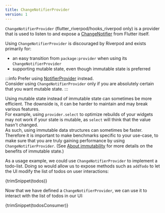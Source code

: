 ```yaml
---
title: ChangeNotifierProvider
version: 1
---
```



`ChangeNotifierProvider` (flutter_riverpod/hooks_riverpod only) is a provider that
is used to listen to and expose a [ChangeNotifier] from Flutter itself.

Using `ChangeNotifierProvider` is discouraged by Riverpod and exists primarily for:

- an easy transition from `package:provider` when using its `ChangeNotifierProvider`
- supporting mutable state, even though immutable state is preferred

:::info
Prefer using [NotifierProvider] instead.  
Consider using `ChangeNotifierProvider` only if you are absolutely certain
that you want mutable state.
:::

Using mutable state instead of immutable state can sometimes be more efficient.
The downside is, it can be harder to maintain and may break various features.  
For example, using `provider.select` to optimize rebuilds of your widgets
may not work if your state is mutable, as `select` will think that the value
hasn't changed.  
As such, using immutable data structures can sometimes be faster. Therefore
it is important to make benchmarks specific to your use-case, to make sure
that you are truly gaining performance by using `ChangeNotifierProvider`.
(See [About immutability](/docs/immutability) for more details on
the benefits of immutable state.)

As a usage example, we could use `ChangeNotifierProvider` to implement a todo-list.
Doing so would allow us to expose methods such as `addTodo` to let the UI
modify the list of todos on user interactions:

<CodeBlock>{trimSnippet(todos)}</CodeBlock>

Now that we have defined a `ChangeNotifierProvider`, we can use it to interact
with the list of todos in our UI:

<CodeBlock>{trimSnippet(todosConsumer)}</CodeBlock>

[state_notifier]: https://pub.dev/packages/state_notifier
[statenotifierprovider]: ./state_notifier_provider
[notifierprovider]: ./notifier_provider
[changenotifier]: https://api.flutter.dev/flutter/foundation/ChangeNotifier-class.html
[provider]: ./provider
[futureprovider]: ./future_provider
